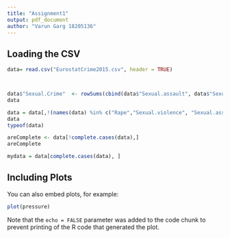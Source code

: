 ```yaml
---
title: "Assignment1"
output: pdf_document
author: "Varun Garg 18205136"
---
```




## Loading the CSV

```r
data= read.csv("EurostatCrime2015.csv", header = TRUE)



data$"Sexual.Crime"  <- rowSums(cbind(data$"Sexual.assault", data$"Sexual.violence", data$"Rape"), na.rm = T )
data

data = data[,!(names(data) %in% c("Rape","Sexual.violence", "Sexual.assault"))]
data
typeof(data)

areComplete <- data[!complete.cases(data),]
areComplete

mydata = data[complete.cases(data), ]
```

## Including Plots

You can also embed plots, for example:

```r
plot(pressure)
```

Note that the `echo = FALSE` parameter was added to the code chunk to prevent printing of the R code that generated the plot.
